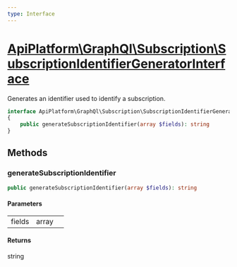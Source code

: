 ```yaml
---
type: Interface
---
```


# [ApiPlatform\GraphQl\Subscription\SubscriptionIdentifierGeneratorInterface](/docs/vmain/reference/GraphQl/Subscription/SubscriptionIdentifierGeneratorInterface)

Generates an identifier used to identify a subscription.


```php
interface ApiPlatform\GraphQl\Subscription\SubscriptionIdentifierGeneratorInterface
{
    public generateSubscriptionIdentifier(array $fields): string
}
```
## Methods

### generateSubscriptionIdentifier



```php
public generateSubscriptionIdentifier(array $fields): string
```

#### Parameters

<table><tbody>
<tr><td>fields</td><td>array</td><td></td></tr>
</tbody>
</table>

#### Returns

string
